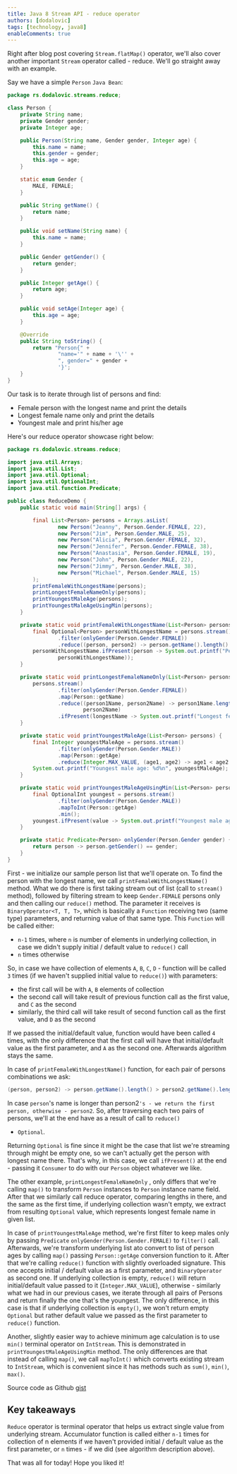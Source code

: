 ```yaml
---
title: Java 8 Stream API - reduce operator
authors: [dodalovic]
tags: [technology, java8]
enableComments: true
---
```


Right after blog post covering `Stream.flatMap()` operator, we'll also cover another important `Stream` operator called - reduce. We'll go straight away with an example.

Say we have a simple `Person` `Java Bean`:

<!--truncate-->

```java
package rs.dodalovic.streams.reduce;

class Person {
    private String name;
    private Gender gender;
    private Integer age;

    public Person(String name, Gender gender, Integer age) {
        this.name = name;
        this.gender = gender;
        this.age = age;
    }

    static enum Gender {
        MALE, FEMALE;
    }

    public String getName() {
        return name;
    }

    public void setName(String name) {
        this.name = name;
    }

    public Gender getGender() {
        return gender;
    }

    public Integer getAge() {
        return age;
    }

    public void setAge(Integer age) {
        this.age = age;
    }

    @Override
    public String toString() {
        return "Person{" +
                "name='" + name + '\'' +
                ", gender=" + gender +
                '}';
    }
}
```

Our task is to iterate through list of persons and find:

- Female person with the longest name and print the details
- Longest female name only and print the details
- Youngest male and print his/her age

Here's our reduce operator showcase right below:

```java
package rs.dodalovic.streams.reduce;

import java.util.Arrays;
import java.util.List;
import java.util.Optional;
import java.util.OptionalInt;
import java.util.function.Predicate;

public class ReduceDemo {
    public static void main(String[] args) {

        final List<Person> persons = Arrays.asList(
                new Person("Jeanny", Person.Gender.FEMALE, 22),
                new Person("Jim", Person.Gender.MALE, 25),
                new Person("Alicia", Person.Gender.FEMALE, 32),
                new Person("Jennifer", Person.Gender.FEMALE, 38),
                new Person("Anastasia", Person.Gender.FEMALE, 19),
                new Person("John", Person.Gender.MALE, 22),
                new Person("Jimmy", Person.Gender.MALE, 38),
                new Person("Michael", Person.Gender.MALE, 15)
        );
        printFemaleWithLongestName(persons);
        printLongestFemaleNameOnly(persons);
        printYoungestMaleAge(persons);
        printYoungestMaleAgeUsingMin(persons);
    }

    private static void printFemaleWithLongestName(List<Person> persons) {
        final Optional<Person> personWithLongestName = persons.stream()
                .filter(onlyGender(Person.Gender.FEMALE))
                .reduce((person, person2) -> person.getName().length() > person2.getName().length() ? person : person2);
        personWithLongestName.ifPresent(person -> System.out.printf("Person with longest female name %s%n",
                personWithLongestName));
    }

    private static void printLongestFemaleNameOnly(List<Person> persons) {
        persons.stream()
                .filter(onlyGender(Person.Gender.FEMALE))
                .map(Person::getName)
                .reduce((person1Name, person2Name) -> person1Name.length() > person2Name.length() ? person1Name :
                        person2Name)
                .ifPresent(longestName -> System.out.printf("Longest female name: %s%n", longestName));
    }

    private static void printYoungestMaleAge(List<Person> persons) {
        final Integer youngestMaleAge = persons.stream()
                .filter(onlyGender(Person.Gender.MALE))
                .map(Person::getAge)
                .reduce(Integer.MAX_VALUE, (age1, age2) -> age1 < age2 ? age1 : age2);
        System.out.printf("Youngest male age: %d%n", youngestMaleAge);
    }

    private static void printYoungestMaleAgeUsingMin(List<Person> persons) {
        final OptionalInt youngest = persons.stream()
                .filter(onlyGender(Person.Gender.MALE))
                .mapToInt(Person::getAge)
                .min();
        youngest.ifPresent(value -> System.out.printf("Youngest male age: %d", value));
    }

    private static Predicate<Person> onlyGender(Person.Gender gender) {
        return person -> person.getGender() == gender;
    }
}
```

First - we initialize our sample person list that we'll operate on. To find the person with the longest name, we call `printFemaleWithLongestName()` method. What we do there is first taking stream out of list
(call to `stream()` method), followed by filtering stream to keep `Gender.FEMALE` persons only and then calling our `reduce()` method. The parameter it receives is `BinaryOperator<T, T, T>`, which is
basically a `Function` receiving two (same type) parameters, and returning value of that same type. This `Function` will be called either:

- `n-1` times, where `n` is number of elements in underlying collection, in case we didn't supply initial / default value to `reduce()` call
- `n` times otherwise

So, in case we have collection of elements `A`, `B`, `C`, `D` - function will be called `3` times (if we haven't supplied initial value to `reduce()`) with parameters:

- the first call will be with `A`, `B` elements of collection
- the second call will take result of previous function call as the first value, and `C` as the second
- similarly, the third call will take result of second function call as the first value, and `D` as the second

If we passed the initial/default value, function would have been called `4` times, with the only difference that the first call will have that initial/default value as the first parameter, and `A` as the
second one. Afterwards algorithm stays the same.

In case of `printFemaleWithLongestName()` function, for each pair of persons combinations we ask:

```java
(person, person2) -> person.getName().length() > person2.getName().length() ? person : person2
```

In case `person`'s name is longer than person2`'s - we return the first person, otherwise - person2`. So, after traversing each two pairs of persons, we'll at the end have as a result of call to `reduce()`
- `Optional`.

Returning `Optional` is fine since it might be the case that list we're streaming through might be empty one, so we can't actually get the person with longest name there. That's why, in this case, we
call `ifPresent()` at the end - passing it `Consumer` to do with our `Person` object whatever we like.

The other example, `printLongestFemaleNameOnly` , only differs that we're calling `map()` to transform `Person` instances to `Person` instance name field. After that we similarly call reduce operator,
comparing lengths in there, and the same as the first time, if underlying collection wasn't empty, we extract from resulting `Optional` value, which represents longest female name in given list.

In case of `printYoungestMaleAge` method, we're first filter to keep males only by passing `Predicate` `onlyGender(Person.Gender.FEMALE)` to `filter()` call. Afterwards, we're transform underlying
list ato convert to list of person ages by calling `map()` passing `Person::getAge` conversion function to it. After that we're calling `reduce()` function with slightly overloaded signature.
This one accepts initial / default value as a first parameter, and `BinaryOperator` as second one. If underlying collection is empty, `reduce()` will return initial/default value passed to
it (`Integer.MAX_VALUE`), otherwise - similarly what we had in our previous cases, we iterate through all pairs of Persons and return finally the one that's the youngest. The only difference,
in this case is that if underlying collection is `empty()`, we won't return empty `Optional` but rather default value we passed as the first parameter to `reduce()` function.

Another, slightly easier way to achieve minimum age calculation is to use `min()` terminal operator on `IntStream`. This is demonstrated in `printYoungestMaleAgeUsingMin` method. The only differences
are that instead of calling `map()`, we call `mapToInt()` which converts existing stream to `IntStream`, which is convenient since it has methods such as `sum()`, `min()`, `max()`.

Source code as Github [gist](https://gist.github.com/dodalovic/50aafc5d9ff65255e314)

## Key takeaways

`Reduce` operator is terminal operator that helps us extract single value from underlying stream. Accumulator function is called either `n-1` times for collection of n elements if we haven't provided
initial / default value as the first parameter, or `n` times - if we did (see algorithm description above).

That was all for today! Hope you liked it!

